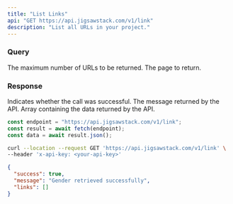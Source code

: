 ```yaml
---
title: "List Links"
api: "GET https://api.jigsawstack.com/v1/link"
description: "List all URLs in your project."
---
```


### Query

<ParamField query="limit" default="30" type="string">
  The maximum number of URLs to be returned.
</ParamField>

<ParamField query="page" default="0" type="string">
  The page to return.
</ParamField>

<Snippet file="header.mdx" />

### Response

<ResponseField name="success" type="boolean">
  Indicates whether the call was successful.
</ResponseField>

<ResponseField name="message" type="string">
  The message returned by the API.
</ResponseField>

<ResponseField name="links" type="JSON">
  Array containing the data returned by the API.
</ResponseField>

<RequestExample>

```javascript Node.js
const endpoint = "https://api.jigsawstack.com/v1/link";
const result = await fetch(endpoint);
const data = await result.json();
```

```bash cURL
curl --location --request GET 'https://api.jigsawstack.com/v1/link' \
--header 'x-api-key: <your-api-key>'
```

</RequestExample>

<ResponseExample>

```json Response
{
  "success": true,
  "message": "Gender retrieved successfully",
  "links": []
}
```

</ResponseExample>
